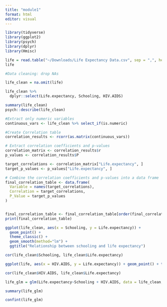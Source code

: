 ```yaml
---
title: "module1"
format: html
editor: visual
---
```


```r
library(tidyverse)
library(ggplot2)
library(psych)
library(dplyr)
library(Hmisc)

life = read.table("~/Downloads/Life Expectancy Data.csv", sep = ",", header = TRUE)
life
```

```r
#Data cleaning: drop NAs

life_clean = na.omit(life)

life_clean %>%
  dplyr::select(Life.expectancy, Schooling, HIV.AIDS)

summary(life_clean)
psych::describe(life_clean)
```

```r
#Extract only numeric variables
continuous_vars <- life_clean %>% select_if(is.numeric)

#Create Correlation table 
correlation_results <- rcorr(as.matrix(continuous_vars))

# Extract correlation coefficients and p-values
correlation_matrix <- correlation_results$r
p_values <- correlation_results$P

target_correlations <- correlation_matrix["Life.expectancy", ]
target_p_values <- p_values["Life.expectancy", ]

# Combine the correlation coefficients and p-values into a data frame
final_correlation_table <- data.frame(
  Variable = names(target_correlations),
  Correlation = target_correlations,
  P_Value = target_p_values
)


final_correlation_table <- final_correlation_table[order(final_correlation_table$P_Value), ]
print(final_correlation_table)

```

```r
ggplot(life_clean, aes(x = Schooling, y = Life.expectancy)) + 
  geom_point() + 
  theme_classic() + 
  geom_smooth(method="lm") +
  ggtitle("Relationship between schooling and life expectancy")

cor(life_clean$Schooling, life_clean$Life.expectancy)

```

```r
ggplot(life, aes(x = HIV.AIDS, y = Life.expectancy)) + geom_point() + theme_classic() + geom_smooth(method = "lm") + ggtitle("Relationship between HIVAIDS and life expectancy")

cor(life_clean$HIV.AIDS, life_clean$Life.expectancy)
```

```r
life_glm = glm(Life.expectancy~Schooling + HIV.AIDS, data = life_clean, family = gaussian)

summary(life_glm)

confint(life_glm)

```
